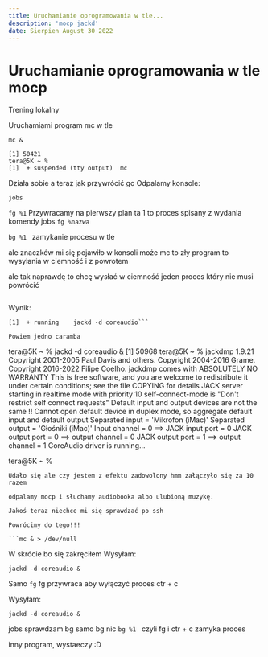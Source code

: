 ```yaml
---
title: Uruchamianie oprogramowania w tle...
description: 'mocp jackd'
date: Sierpien August 30 2022
---
```


<h1>Uruchamianie oprogramowania w tle mocp</h1>

Trening lokalny

Uruchamiami program mc w tle

`mc &`

```
[1] 50421
tera@5K ~ %
[1]  + suspended (tty output)  mc
```

Działa sobie a teraz jak przywrócić go
Odpalamy konsole:

`jobs`

`fg %1`
Przywracamy na pierwszy plan ta 1 to proces spisany z wydania komendy jobs
`fg %nazwa`

`bg %1 `
zamykanie procesu w tle

ale znaczków mi się pojawiło w konsoli może mc to zły program to wysyłania w ciemność i z powrotem

ale tak naprawdę to chcę wysłać w ciemność jeden proces który nie musi powrócić

```jackd -d coreaudio &

```

Wynik:

````tera@5K ~ % jobs
[1]  + running    jackd -d coreaudio```

Powiem jedno caramba

````

tera@5K ~ % jackd -d coreaudio &
[1] 50968
tera@5K ~ % jackdmp 1.9.21
Copyright 2001-2005 Paul Davis and others.
Copyright 2004-2016 Grame.
Copyright 2016-2022 Filipe Coelho.
jackdmp comes with ABSOLUTELY NO WARRANTY
This is free software, and you are welcome to redistribute it
under certain conditions; see the file COPYING for details
JACK server starting in realtime mode with priority 10
self-connect-mode is "Don't restrict self connect requests"
Default input and output devices are not the same !!
Cannot open default device in duplex mode, so aggregate default input and default output
Separated input = 'Mikrofon (iMac)'
Separated output = 'Głośniki (iMac)'
Input channel = 0 ==> JACK input port = 0
JACK output port = 0 ==> output channel = 0
JACK output port = 1 ==> output channel = 1
CoreAudio driver is running...

tera@5K ~ %

````
Udało się ale czy jestem z efektu zadowolony hmm załączyło się za 10 razem

odpalamy mocp i słuchamy audiobooka albo ulubioną muzykę.

Jakoś teraz niechce mi się sprawdzać po ssh

Powrócimy do tego!!!

```mc & > /dev/null
````

W skrócie bo się zakręciłem
Wysyłam:

```
jackd -d coreaudio &
```

Samo
`fg`
fg przywraca aby wyłączyć proces ctr + c

Wysyłam:

```
jackd -d coreaudio &
```

jobs sprawdzam
bg samo bg nic
`bg %1 `
czyli fg i ctr + c zamyka proces

inny program, wystaeczy :D
